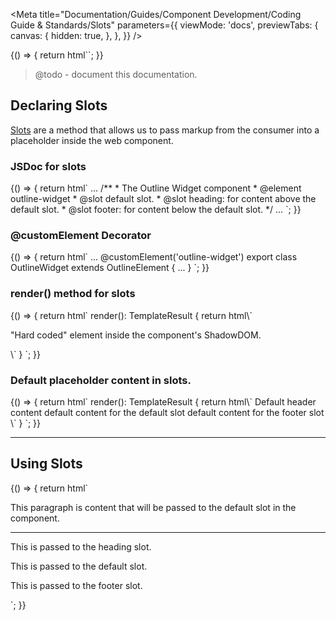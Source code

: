 
<Meta
  title="Documentation/Guides/Component Development/Coding Guide & Standards/Slots"
  parameters={{
    viewMode: 'docs',
    previewTabs: {
      canvas: {
        hidden: true,
      },
    },
  }}
/>

<Story name="Introduction">
  {() => {
    return html``;
  }}
</Story>



> @todo - document this documentation.

## Declaring Slots
[Slots](https://lit.dev/docs/components/shadow-dom/#slots) are a method that allows us to pass markup from the consumer into a placeholder inside the web component.

### JSDoc for slots

<Story name="JSDoc for Slots">
  {() => {
    return html`
<outline-code-block language="jsx" class="mb-6">
...
/**
* The Outline Widget component
* @element outline-widget
* @slot default slot.
* @slot heading: for content above the default slot.
* @slot footer: for content below the default slot.
*/
...
</outline-code-block>
    `;
  }}
</Story>

### @customElement Decorator

<Story name="@customElement Decorator">
  {() => {
    return html`
<outline-code-block language="jsx" class="mb-6">
...
@customElement('outline-widget')
export class OutlineWidget extends OutlineElement {
...
}
</outline-code-block>`;
  }}
</Story>

### render() method for slots

<Story name="Render method with slots">
  {() => {
    return html`
<outline-code-block language="jsx" class="mb-6">
render(): TemplateResult {
  return html\`
    <slot name="heading"></slot>
    <slot></slot>
    <slot name="footer"></slot>
    <p>"Hard coded" element inside the component's ShadowDOM.</p>
  \`
}
</outline-code-block>`;
  }}
</Story>

### Default placeholder content in slots.

<Story name="Slots with default content">
  {() => {
    return html`
<outline-code-block language="jsx" class="mb-6">
render(): TemplateResult {
  return html\`
    <slot name="heading">Default header content</slot>
    <slot>default content for the default slot</slot>
    <slot name="footer">default content for the footer slot</slot>
  \`
}
</outline-code-block>`;
  }}
</Story>

<hr/>

## Using Slots

<Story name="Using Slots">
  {() => {
    return html`
<outline-code-block language="html" class="mb-6">
<!-- An example of passing content to the default slot. -->
<outline-widget>
  <p>This paragraph is content that will be passed to the default slot in the component.</p>
</outline-widget>
</outline-code-block>
<hr />
<outline-code-block language="html" class="mb-6">
<!-- An example of passing content to the default slot and named slots. -->
<outline-widget>
  <p slot="heading">This is passed to the heading slot.</p>
  <p>This is passed to the default slot.</p>
  <p slot="footer">This is passed to the footer slot.</p>
</outline-widget>
</outline-code-block>`;
  }}
</Story>
